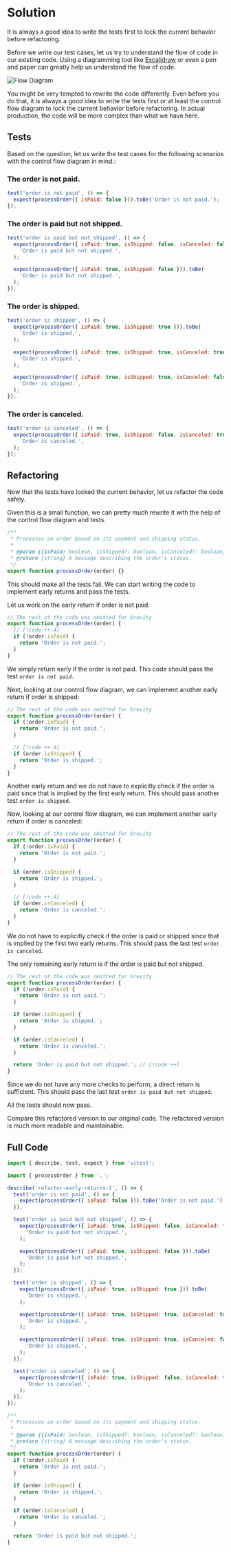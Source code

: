 
# Solution

It is always a good idea to write the tests first to lock the current behavior before refactoring.

Before we write our test cases, let us try to understand the flow of code in our existing code. Using a diagramming tool like [Excalidraw](https://excalidraw.com/) or even a pen and paper can greatly help us understand the flow of code.

![Flow Diagram](./control-flow.webp)

<Callout type='error'>
You might be very tempted to rewrite the code differently. Even before you do that, it is always a good idea to write the tests first or at least the control flow diagram to lock the current behavior before refactoring. In actual production, the code will be more complex than what we have here.
</Callout>

## Tests

Based on the question, let us write the test cases for the following scenarios with the control flow diagram in mind.:

### The order is not paid.

```js title="index.test.js"
test('order is not paid', () => {
  expect(processOrder({ isPaid: false })).toBe('Order is not paid.');
});
```

### The order is paid but not shipped.

```js title="index.test.js"
test('order is paid but not shipped', () => {
  expect(processOrder({ isPaid: true, isShipped: false, isCanceled: false })).toBe(
    'Order is paid but not shipped.',
  );

  expect(processOrder({ isPaid: true, isShipped: false })).toBe(
    'Order is paid but not shipped.',
  );
});
```

### The order is shipped.

```js title="index.test.js"
test('order is shipped', () => {
  expect(processOrder({ isPaid: true, isShipped: true })).toBe(
    'Order is shipped.',
  );

  expect(processOrder({ isPaid: true, isShipped: true, isCanceled: true })).toBe(
    'Order is shipped.',
  );

  expect(processOrder({ isPaid: true, isShipped: true, isCanceled: false })).toBe(
    'Order is shipped.',
  );
});
```

### The order is canceled.

```js title="index.test.js"
test('order is canceled', () => {
  expect(processOrder({ isPaid: true, isShipped: false, isCanceled: true })).toBe(
    'Order is canceled.',
  );
});
```

## Refactoring

Now that the tests have locked the current behavior, let us refactor the code safely.

Given this is a small function, we can pretty much rewrite it with the help of the control flow diagram and tests.

```js title="index.js"
/**
 * Processes an order based on its payment and shipping status.
 *
 * @param {{isPaid: boolean, isShipped?: boolean, isCanceled?: boolean}} order - An object representing the order, with boolean properties 'isPaid', 'isShipped', and 'isCanceled'.
 * @return {string} A message describing the order's status.
 */
export function processOrder(order) {}
```

This should make all the tests fail. We can start writing the code to implement early returns and pass the tests.

Let us work on the early return if order is not paid:

```js title="index.js"
// The rest of the code was omitted for brevity
export function processOrder(order) {
  // [!code ++:4]
  if (!order.isPaid) {
    return 'Order is not paid.';
  }
}
```

We simply return early if the order is not paid. This code should pass the test `order is not paid`.

Next, looking at our control flow diagram, we can implement another early return if order is shipped:

```js title="index.js"
// The rest of the code was omitted for brevity
export function processOrder(order) {
  if (!order.isPaid) {
    return 'Order is not paid.';
  }

  // [!code ++:4]
  if (order.isShipped) {
    return 'Order is shipped.';
  }
}
```

Another early return and we do not have to explicitly check if the order is paid since that is implied by the first early return. This should pass another test `order is shipped`.

Now, looking at our control flow diagram, we can implement another early return if order is canceled:

```js title="index.js"
// The rest of the code was omitted for brevity
export function processOrder(order) {
  if (!order.isPaid) {
    return 'Order is not paid.';
  }

  if (order.isShipped) {
    return 'Order is shipped.';
  }

  // [!code ++:4]
  if (order.isCanceled) {
    return 'Order is canceled.';
  }
}
```

We do not have to explicitly check if the order is paid or shipped since that is implied by the first two early returns. This should pass the last test `order is canceled`.

The only remaining early return is if the order is paid but not shipped. 

```js title="index.js"
// The rest of the code was omitted for brevity
export function processOrder(order) {
  if (!order.isPaid) {
    return 'Order is not paid.';
  }

  if (order.isShipped) {
    return 'Order is shipped.';
  }

  if (order.isCanceled) {
    return 'Order is canceled.';
  }

  return 'Order is paid but not shipped.'; // [!code ++]
}
```


Since we do not have any more checks to perform, a direct return is sufficient. This should pass the last test `order is paid but not shipped`.

All the tests should now pass.

Compare this refactored version to our original code. The refactored version is much more readable and maintainable.

## Full Code

```js title="index.test.js"
import { describe, test, expect } from 'vitest';

import { processOrder } from '.';

describe('refactor-early-returns-1', () => {
  test('order is not paid', () => {
    expect(processOrder({ isPaid: false })).toBe('Order is not paid.');
  });

  test('order is paid but not shipped', () => {
    expect(processOrder({ isPaid: true, isShipped: false, isCanceled: false })).toBe(
      'Order is paid but not shipped.',
    );

    expect(processOrder({ isPaid: true, isShipped: false })).toBe(
      'Order is paid but not shipped.',
    );
  });

  test('order is shipped', () => {
    expect(processOrder({ isPaid: true, isShipped: true })).toBe(
      'Order is shipped.',
    );

    expect(processOrder({ isPaid: true, isShipped: true, isCanceled: true })).toBe(
      'Order is shipped.',
    );

    expect(processOrder({ isPaid: true, isShipped: true, isCanceled: false })).toBe(
      'Order is shipped.',
    );
  });

  test('order is canceled', () => {
    expect(processOrder({ isPaid: true, isShipped: false, isCanceled: true })).toBe(
      'Order is canceled.',
    );
  });
});
```

```js title="index.js"
/**
 * Processes an order based on its payment and shipping status.
 *
 * @param {{isPaid: boolean, isShipped?: boolean, isCanceled?: boolean}} order - An object representing the order, with boolean properties 'isPaid', 'isShipped', and 'isCanceled'.
 * @return {string} A message describing the order's status.
 */
export function processOrder(order) {
  if (!order.isPaid) {
    return 'Order is not paid.';
  }

  if (order.isShipped) {
    return 'Order is shipped.';
  }

  if (order.isCanceled) {
    return 'Order is canceled.';
  }

  return 'Order is paid but not shipped.';
}
```